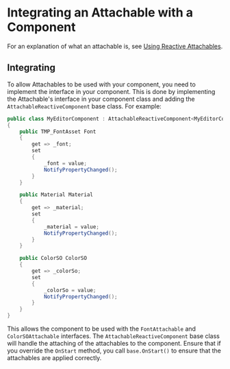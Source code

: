 # Integrating an Attachable with a Component
For an explanation of what an attachable is, see [Using Reactive Attachables](./Using.mdx).

## Integrating
To allow Attachables to be used with your component, you need to implement the interface in your component. This is done by implementing the Attachable's interface in your component class and adding the `AttachableReactiveComponent` base class.
For example:
```cs
public class MyEditorComponent : AttachableReactiveComponent<MyEditorComponent>, IFontAttachable, IColorSOAttachable
{
    public TMP_FontAsset Font
    {
        get => _font;
        set
        {
            _font = value;
            NotifyPropertyChanged();
        }
    }

    public Material Material
    {
        get => _material;
        set
        {
            _material = value;
            NotifyPropertyChanged();
        }
    }

    public ColorSO ColorSO
    {
        get => _colorSo;
        set
        {
            _colorSo = value;
            NotifyPropertyChanged();
        }
    }
}
```
This allows the component to be used with the `FontAttachable` and `ColorSOAttachable` interfaces. The `AttachableReactiveComponent` base class will handle the attaching of the attachables to the component. Ensure that if you override the `OnStart` method, you call `base.OnStart()` to ensure that the attachables are applied correctly.
